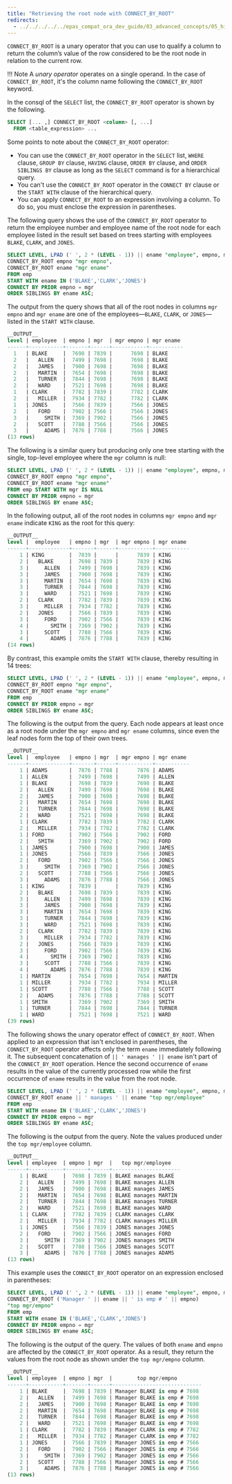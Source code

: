 ```yaml
---
title: "Retrieving the root node with CONNECT_BY_ROOT"
redirects:
  - ../../../../../epas_compat_ora_dev_guide/03_advanced_concepts/05_hierarchical_queries/06_retrieving_the_root_node_with_connect_by_root #generated for docs/epas/reorg-role-use-case-mode
---
```


<div id="retrieving_the_root_node_with_connect_by_root" class="registered_link"></div>

`CONNECT_BY_ROOT` is a unary operator that you can use to qualify a column to return the column’s value of the row considered to be the root node in relation to the current row.

!!! Note
    A *unary operator* operates on a single operand. In the case of `CONNECT_BY_ROOT`, it's the column name following the `CONNECT_BY_ROOT` keyword.

In the consql of the `SELECT` list, the `CONNECT_BY_ROOT` operator is shown by the following.

```sql
SELECT [... ,] CONNECT_BY_ROOT <column> [, ...]
  FROM <table_expression> ...
```

Some points to note about the `CONNECT_BY_ROOT` operator:

-   You can use the `CONNECT_BY_ROOT` operator in the `SELECT` list, `WHERE` clause, `GROUP BY` clause, `HAVING` clause, `ORDER BY` clause, and `ORDER SIBLINGS BY` clause as long as the `SELECT` command is for a hierarchical query.
-   You can't use the `CONNECT_BY_ROOT` operator in the `CONNECT BY` clause or the `START WITH` clause of the hierarchical query.
-   You can apply `CONNECT_BY_ROOT` to an expression involving a column. To do so, you must enclose the expression in parentheses.

The following query shows the use of the `CONNECT_BY_ROOT` operator to return the employee number and employee name of the root node for each employee listed in the result set based on trees starting with employees `BLAKE`, `CLARK`, and `JONES`.

```sql
SELECT LEVEL, LPAD (' ', 2 * (LEVEL - 1)) || ename "employee", empno, mgr,
CONNECT_BY_ROOT empno "mgr empno",
CONNECT_BY_ROOT ename "mgr ename"
FROM emp
START WITH ename IN ('BLAKE','CLARK','JONES')
CONNECT BY PRIOR empno = mgr
ORDER SIBLINGS BY ename ASC;
```

The output from the query shows that all of the root nodes in columns `mgr empno` and `mgr ename` are one of the employees&mdash;`BLAKE`, `CLARK`, or `JONES`&mdash;listed in the `START WITH` clause.

```sql
__OUTPUT__
level | employee  | empno | mgr  | mgr empno | mgr ename
------+-----------+-------+------+-----------+-----------
  1   | BLAKE     |  7698 | 7839 |      7698 | BLAKE
  2   |   ALLEN   |  7499 | 7698 |      7698 | BLAKE
  2   |   JAMES   |  7900 | 7698 |      7698 | BLAKE
  2   |   MARTIN  |  7654 | 7698 |      7698 | BLAKE
  2   |   TURNER  |  7844 | 7698 |      7698 | BLAKE
  2   |   WARD    |  7521 | 7698 |      7698 | BLAKE
  1   | CLARK     |  7782 | 7839 |      7782 | CLARK
  2   |   MILLER  |  7934 | 7782 |      7782 | CLARK
  1   | JONES     |  7566 | 7839 |      7566 | JONES
  2   |   FORD    |  7902 | 7566 |      7566 | JONES
  3   |     SMITH |  7369 | 7902 |      7566 | JONES
  2   |   SCOTT   |  7788 | 7566 |      7566 | JONES
  3   |     ADAMS |  7876 | 7788 |      7566 | JONES
(13 rows)
```

The following is a similar query but producing only one tree starting with the single, top-level employee where the `mgr` column is null:

```sql
SELECT LEVEL, LPAD (' ', 2 * (LEVEL - 1)) || ename "employee", empno, mgr,
CONNECT_BY_ROOT empno "mgr empno",
CONNECT_BY_ROOT ename "mgr ename"
FROM emp START WITH mgr IS NULL
CONNECT BY PRIOR empno = mgr
ORDER SIBLINGS BY ename ASC;
```

In the following output, all of the root nodes in columns `mgr empno` and `mgr ename` indicate `KING` as the root for this query:

```sql
__OUTPUT__
level |  employee   | empno | mgr  | mgr empno | mgr ename
------+-------------+-------+------+-----------+-----------
    1 | KING        |  7839 |      |      7839 | KING
    2 |   BLAKE     |  7698 | 7839 |      7839 | KING
    3 |     ALLEN   |  7499 | 7698 |      7839 | KING
    3 |     JAMES   |  7900 | 7698 |      7839 | KING
    3 |     MARTIN  |  7654 | 7698 |      7839 | KING
    3 |     TURNER  |  7844 | 7698 |      7839 | KING
    3 |     WARD    |  7521 | 7698 |      7839 | KING
    2 |   CLARK     |  7782 | 7839 |      7839 | KING
    3 |     MILLER  |  7934 | 7782 |      7839 | KING
    2 |   JONES     |  7566 | 7839 |      7839 | KING
    3 |     FORD    |  7902 | 7566 |      7839 | KING
    4 |       SMITH |  7369 | 7902 |      7839 | KING
    3 |     SCOTT   |  7788 | 7566 |      7839 | KING
    4 |       ADAMS |  7876 | 7788 |      7839 | KING
(14 rows)
```

By contrast, this example omits the `START WITH` clause, thereby resulting in 14 trees:

```sql
SELECT LEVEL, LPAD (' ', 2 * (LEVEL - 1)) || ename "employee", empno, mgr,
CONNECT_BY_ROOT empno "mgr empno",
CONNECT_BY_ROOT ename "mgr ename"
FROM emp
CONNECT BY PRIOR empno = mgr
ORDER SIBLINGS BY ename ASC;
```

The following is the output from the query. Each node appears at least once as a root node under the `mgr empno` and `mgr ename` columns, since even the leaf nodes form the top of their own trees.

```sql
__OUTPUT__
level |  employee   | empno | mgr  | mgr empno | mgr ename
------+-------------+-------+------+-----------+-----------
    1 | ADAMS       |  7876 | 7788 |      7876 | ADAMS
    1 | ALLEN       |  7499 | 7698 |      7499 | ALLEN
    1 | BLAKE       |  7698 | 7839 |      7698 | BLAKE
    2 |   ALLEN     |  7499 | 7698 |      7698 | BLAKE
    2 |   JAMES     |  7900 | 7698 |      7698 | BLAKE
    2 |   MARTIN    |  7654 | 7698 |      7698 | BLAKE
    2 |   TURNER    |  7844 | 7698 |      7698 | BLAKE
    2 |   WARD      |  7521 | 7698 |      7698 | BLAKE
    1 | CLARK       |  7782 | 7839 |      7782 | CLARK
    2 |   MILLER    |  7934 | 7782 |      7782 | CLARK
    1 | FORD        |  7902 | 7566 |      7902 | FORD
    2 |   SMITH     |  7369 | 7902 |      7902 | FORD
    1 | JAMES       |  7900 | 7698 |      7900 | JAMES
    1 | JONES       |  7566 | 7839 |      7566 | JONES
    2 |   FORD      |  7902 | 7566 |      7566 | JONES
    3 |     SMITH   |  7369 | 7902 |      7566 | JONES
    2 |   SCOTT     |  7788 | 7566 |      7566 | JONES
    3 |     ADAMS   |  7876 | 7788 |      7566 | JONES
    1 | KING        |  7839 |      |      7839 | KING
    2 |   BLAKE     |  7698 | 7839 |      7839 | KING
    3 |     ALLEN   |  7499 | 7698 |      7839 | KING
    3 |     JAMES   |  7900 | 7698 |      7839 | KING
    3 |     MARTIN  |  7654 | 7698 |      7839 | KING
    3 |     TURNER  |  7844 | 7698 |      7839 | KING
    3 |     WARD    |  7521 | 7698 |      7839 | KING
    2 |   CLARK     |  7782 | 7839 |      7839 | KING
    3 |     MILLER  |  7934 | 7782 |      7839 | KING
    2 |   JONES     |  7566 | 7839 |      7839 | KING
    3 |     FORD    |  7902 | 7566 |      7839 | KING
    4 |       SMITH |  7369 | 7902 |      7839 | KING
    3 |     SCOTT   |  7788 | 7566 |      7839 | KING
    4 |       ADAMS |  7876 | 7788 |      7839 | KING
    1 | MARTIN      |  7654 | 7698 |      7654 | MARTIN
    1 | MILLER      |  7934 | 7782 |      7934 | MILLER
    1 | SCOTT       |  7788 | 7566 |      7788 | SCOTT
    2 |   ADAMS     |  7876 | 7788 |      7788 | SCOTT
    1 | SMITH       |  7369 | 7902 |      7369 | SMITH
    1 | TURNER      |  7844 | 7698 |      7844 | TURNER
    1 | WARD        |  7521 | 7698 |      7521 | WARD
(39 rows)
```

The following shows the unary operator effect of `CONNECT_BY_ROOT`. When applied to an expression that isn't enclosed in parentheses, the `CONNECT_BY_ROOT` operator affects only the term `ename` immediately following it. The subsequent concatenation of `|| ' manages ' || ename` isn't part of the `CONNECT_BY_ROOT` operation. Hence the second occurrence of `ename` results in the value of the currently processed row while the first occurrence of `ename` results in the value from the root node.

```sql
SELECT LEVEL, LPAD (' ', 2 * (LEVEL - 1)) || ename "employee", empno, mgr,
CONNECT_BY_ROOT ename || ' manages ' || ename "top mgr/employee"
FROM emp
START WITH ename IN ('BLAKE','CLARK','JONES')
CONNECT BY PRIOR empno = mgr
ORDER SIBLINGS BY ename ASC;
```

The following is the output from the query. Note the values produced under the `top mgr/employee` column.

```sql
__OUTPUT__
level | employee  | empno | mgr  |   top mgr/employee
------+-----------+-------+------+----------------------
    1 | BLAKE     |  7698 | 7839 | BLAKE manages BLAKE
    2 |   ALLEN   |  7499 | 7698 | BLAKE manages ALLEN
    2 |   JAMES   |  7900 | 7698 | BLAKE manages JAMES
    2 |   MARTIN  |  7654 | 7698 | BLAKE manages MARTIN
    2 |   TURNER  |  7844 | 7698 | BLAKE manages TURNER
    2 |   WARD    |  7521 | 7698 | BLAKE manages WARD
    1 | CLARK     |  7782 | 7839 | CLARK manages CLARK
    2 |   MILLER  |  7934 | 7782 | CLARK manages MILLER
    1 | JONES     |  7566 | 7839 | JONES manages JONES
    2 |   FORD    |  7902 | 7566 | JONES manages FORD
    3 |     SMITH |  7369 | 7902 | JONES manages SMITH
    2 |   SCOTT   |  7788 | 7566 | JONES manages SCOTT
    3 |     ADAMS |  7876 | 7788 | JONES manages ADAMS
(13 rows)
```

This example uses the `CONNECT_BY_ROOT` operator on an expression enclosed in parentheses:

```sql
SELECT LEVEL, LPAD (' ', 2 * (LEVEL - 1)) || ename "employee", empno, mgr,
CONNECT_BY_ROOT ('Manager ' || ename || ' is emp # ' || empno)
"top mgr/empno"
FROM emp
START WITH ename IN ('BLAKE','CLARK','JONES')
CONNECT BY PRIOR empno = mgr
ORDER SIBLINGS BY ename ASC;
```

The following is the output of the query. The values of both `ename` and `empno` are affected by the `CONNECT_BY_ROOT` operator. As a result, they return the values from the root node as shown under the `top mgr/empno` column.

```sql
__OUTPUT__
level | employee  | empno | mgr  |        top mgr/empno
------+-----------+-------+------+-----------------------------
    1 | BLAKE     |  7698 | 7839 | Manager BLAKE is emp # 7698
    2 |   ALLEN   |  7499 | 7698 | Manager BLAKE is emp # 7698
    2 |   JAMES   |  7900 | 7698 | Manager BLAKE is emp # 7698
    2 |   MARTIN  |  7654 | 7698 | Manager BLAKE is emp # 7698
    2 |   TURNER  |  7844 | 7698 | Manager BLAKE is emp # 7698
    2 |   WARD    |  7521 | 7698 | Manager BLAKE is emp # 7698
    1 | CLARK     |  7782 | 7839 | Manager CLARK is emp # 7782
    2 |   MILLER  |  7934 | 7782 | Manager CLARK is emp # 7782
    1 | JONES     |  7566 | 7839 | Manager JONES is emp # 7566
    2 |   FORD    |  7902 | 7566 | Manager JONES is emp # 7566
    3 |     SMITH |  7369 | 7902 | Manager JONES is emp # 7566
    2 |   SCOTT   |  7788 | 7566 | Manager JONES is emp # 7566
    3 |     ADAMS |  7876 | 7788 | Manager JONES is emp # 7566
(13 rows)
```
